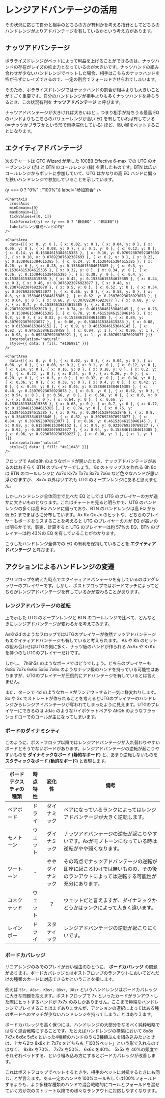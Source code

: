 
# レンジアドバンテージの活用

その状況に応じて自分と相手のどちらの方が有利かを考える指針としてどちらのハンドレンジがよりアドバンテージを有しているかという考え方があります。

## ナッツアドバンテージ

ポラライズドレンジがベットによって利益を上げることができるのは、ナッツハンドの存在がレイズの抑止力となっているのが大きいです。ナッツハンドの組み合わせが少ないハンドレンジでベットした場合、相手はこちらのナッツハンドを怖がらずにレイズできるので、一定の割合でフォールドさせられてしまいます。

そのため、ポラライズドレンジではナッツハンドの割合が相手よりも大きいことがすごく重要です。自分のハンドレンジが相手よりも多くナッツハンドを持ちうるとき、この状況有利を **ナッツアドバンテージ** と呼びます。

ナッツアドバンテージが大きければ大きいほど... つまり相手が持ちうる最高 EQ のハンドよりもこちらのバリューレンジが高い EQ を有していれば有している (＝ナッツかブラフかという形で両極端化している) ほど、高い額をベットすることになります。

## エクイティアドバンテージ

次のチャートは GTO Wizard が示した 100BB Effective 6-max での UTG のオープンレンジ (赤) と BTN のコールレンジ (緑) を表したものです。BTN は広いコールレンジからポットに参加していて、UTG はかなりの高 EQ ハンドに偏った狭いハンドレンジで参加していることを示しています。

<ChartContainer>
  <Chart>
    <ChartAxis
      dependentAxis
      minDomain={0}
      maxDomain={1}
      tickValues={[0, 1]}
      tickFormat={(y) => (y === 0 ? "0%" : "100%")}
      label="参加割合"
    />

    <ChartAxis
      crossAxis
      minDomain={0}
      maxDomain={1}
      tickValues={[0, 1]}
      tickFormat={(y) => (y === 0 ? "最低EQ" : "最高EQ")}
      label="レンジ構成ハンドのEQ"
    />

    <ChartArea
      data={[{ x: 0, y: 0 }, { x: 0.02, y: 0 }, { x: 0.04, y: 0 }, { x: 0.06, y: 0 }, { x: 0.08, y: 0 }, { x: 0.1, y: 0 }, { x: 0.12, y: 0 }, { x: 0.14, y: 0.15384615384615385 }, { x: 0.16, y: 0.07692307692307693 }, { x: 0.18, y: 0.07692307692307693 }, { x: 0.2, y: 0 }, { x: 0.22, y: 0.15384615384615385 }, { x: 0.24, y: 0.15384615384615385 }, { x: 0.26, y: 0 }, { x: 0.28, y: 0.15384615384615385 }, { x: 0.3, y: 0.15384615384615385 }, { x: 0.32, y: 0 }, { x: 0.34, y: 0 }, { x: 0.36, y: 0.15384615384615385 }, { x: 0.38, y: 0 }, { x: 0.4, y: 0.15384615384615385 }, { x: 0.42, y: 0.15384615384615385 }, { x: 0.44, y: 0 }, { x: 0.46, y: 0.3076923076923077 }, { x: 0.48, y: 0.23076923076923078 }, { x: 0.5, y: 0 }, { x: 0.52, y: 0 }, { x: 0.54, y: 0.3076923076923077 }, { x: 0.56, y: 0 }, { x: 0.58, y: 0 }, { x: 0.6, y: 0.15384615384615385 }, { x: 0.62, y: 0.23076923076923078 }, { x: 0.64, y: 0 }, { x: 0.66, y: 0.3076923076923077 }, { x: 0.68, y: 0 }, { x: 0.7, y: 0.15384615384615385 }, { x: 0.72, y: 0.23076923076923078 }, { x: 0.74, y: 0.46153846153846145 }, { x: 0.76, y: 0.15384615384615385 }, { x: 0.78, y: 0.46153846153846145 }, { x: 0.8, y: 0 }, { x: 0.82, y: 0.15384615384615385 }, { x: 0.84, y: 0.3076923076923077 }, { x: 0.86, y: 0.5384615384615383 }, { x: 0.88, y: 0.6153846153846152 }, { x: 0.9, y: 0.46153846153846145 }, { x: 0.92, y: 0.8461538461538458 }, { x: 0.94, y: 1 }, { x: 0.96, y: 1 }, { x: 0.98, y: 0.6923076923076921 }, { x: 1, y: 0.3076923076923077 }]}
      interpolation="natural"
      style={{ data: { fill: "#10b981" }}}
    />

    <ChartArea
      data={[{ x: 0, y: 0 }, { x: 0.02, y: 0 }, { x: 0.04, y: 0 }, { x: 0.06, y: 0 }, { x: 0.08, y: 0 }, { x: 0.1, y: 0 }, { x: 0.12, y: 0 }, { x: 0.14, y: 0 }, { x: 0.16, y: 0 }, { x: 0.18, y: 0 }, { x: 0.2, y: 0 }, { x: 0.22, y: 0 }, { x: 0.24, y: 0 }, { x: 0.26, y: 0 }, { x: 0.28, y: 0 }, { x: 0.3, y: 0 }, { x: 0.32, y: 0 }, { x: 0.34, y: 0 }, { x: 0.36, y: 0 }, { x: 0.38, y: 0 }, { x: 0.4, y: 0 }, { x: 0.42, y: 0 }, { x: 0.44, y: 0 }, { x: 0.46, y: 0.15384615384615385 }, { x: 0.48, y: 0.23076923076923078 }, { x: 0.5, y: 0 }, { x: 0.52, y: 0 }, { x: 0.54, y: 0 }, { x: 0.56, y: 0 }, { x: 0.58, y: 0 }, { x: 0.6, y: 0 }, { x: 0.62, y: 0 }, { x: 0.64, y: 0 }, { x: 0.66, y: 0.15384615384615385 }, { x: 0.68, y: 0 }, { x: 0.7, y: 0 }, { x: 0.72, y: 0.15384615384615385 }, { x: 0.74, y: 0 }, { x: 0.76, y: 0.15384615384615385 }, { x: 0.78, y: 0.3846153846153846 }, { x: 0.8, y: 0.3846153846153846 }, { x: 0.82, y: 0.3076923076923077 }, { x: 0.84, y: 0.3076923076923077 }, { x: 0.86, y: 0.46153846153846145 }, { x: 0.88, y: 0.6153846153846152 }, { x: 0.9, y: 0.9230769230769227 }, { x: 0.92, y: 0.3076923076923077 }, { x: 0.94, y: 0.15384615384615385 }, { x: 0.96, y: 0.9230769230769227 }, { x: 0.98, y: 1 }, { x: 1, y: 1 }]}
      interpolation="natural"
      style={{ data: { fill: "#e11d48" }}}
    />
  </Chart>
</ChartContainer>

フロップで <CardList>As8d8h</CardList> のようなボードが開いたとき、ナッツアドバンテージがあるのはおそらく BTN のプレイヤーでしょう。 <Card>8x</Card> のトリップスを作れる <Card>8h</Card> <Card>8c</Card> は BTN のコールレンジに <CardList>Ax7x</CardList> <CardList>Kx7x</CardList> <CardList>Tx7x</CardList> <CardList>8x7x</CardList> <CardList>7x6x</CardList> など色々なハンドが思い浮かびますが、 <CardList>8x7x</CardList> 以外はいずれも UTG のオープンレンジにあると思えません。

しかしハンドレンジ全体同士で比べた EQ としては UTG のプレイヤーの方が遥かに大きいものとなります。これはチャートを見ると明らかで、UTG のハンドレンジの多くは高 EQ ハンドに偏っており、BTN のハンドレンジは高 EQ から低 EQ までまばらに分布しています。<Card>Ax</Card> <Card>Kx</Card> <Card>Qx</Card> <Card>Jx</Card> のヒットや、どちらのプレイヤーもボードをミスすることを考えると UTG のプレイヤーの方が EQ が高いのは明らかです。事実、計算すると UTG のプレイヤーは約 57%の EQ、BTN のプレイヤーは約 43%の EQ を有していることがわかります。

こうしたハンドレンジ全体での EQ の有利を保持していることを **エクイティアドバンテージ** と呼びます。

## アクションによるハンドレンジの変遷

プリフロップを終えた時点でエクイティアドバンテージを有しているのはアグレッサーのプレイヤーです。しかし、ポストフロップではボードマッチによってどちらがレンジアドバンテージを有しているかが変わることがあります。

### レンジアドバンテージの逆転

上で示した UTG のオープンレンジと BTN のコールレンジで比べて、どんなときにレンジアドバンテージが変わるかを考えてみます。

<CardList>AsKh2d</CardList> のようなフロップではUTGのプレイヤーが依然ナッツアドバンテージもエクイティアドバンテージも有していると考えられます。 <Card>As</Card> や <Card>Kh</Card> のヒットの組み合わせはUTGの側に多く、ナッツ級のハンドが作られる <CardList>AxAx</CardList> や <CardList>KxKx</CardList> を持つのもUTGのプレイヤーだけです。

しかし、 <CardList>7h6h5s</CardList> のようなボードではどうでしょう。どちらのプレイヤーも <CardList>9x8x</CardList> <CardList>7x7x</CardList> <CardList>6x6x</CardList> <CardList>5x5x</CardList> <CardList>7x6x</CardList> のようなナッツ級のハンドを持っている可能性はありますが、UTGのプレイヤーが圧倒的にアドバンテージを有しているとは言えません。

また、ターンで <Card>4d</Card> のようなカードがランアウトすると一気に様変わりします。 <Card>8x</Card> や <Card>3x</Card> でストレートが作られることを考えるとUTGのプレイヤーのハンドレンジからレンジアドバンテージが奪われてしまったように見えます。UTGのプレイヤーにできるのは <CardList>JdJc</CardList> のようなハイポケットペアや <CardList>AhQh</CardList> のようなフラッシュドローでのコールが主になってしまいます。

### ボードのダイナミシティ

このように、ポストフロップ以降ではレンジアドバンテージが入れ替わりやすいボードとそうでないボードがあります。レンジアドバンテージの逆転が起こりやすいものを **ダイナミックなボード (静的なボード)** と、あまり逆転しないものを **スタティックなボード (動的なボード)** と表現します。

| ボードテクスチャの種類 | 時点特性 | 変化性 | 備考 |
| --- |:---:|:---:| --- |
| ペアボード | ドライ | ダイナミック | ペアになっているランクによってはレンジアドバンテージが大きく逆転します。 |
| モノトーン | ウェット | ダイナミック | ナッツアドバンテージの逆転が起こりやすいです。<Card>Ax</Card>がモノトーンになっている時は逆転がやや弱くなります。 |
| ツートーン | - | ややダイナミック | その時点でナッツアドバンテージの逆転が即座に起こるわけでは無いものの、その後のランアウトによっては逆転する可能性が充分にあります。 |
| コネクテッド | ウェット | ？ | ウェットだと言えますが、ダイナミックかどうかはランクによって大きく違います。 |
| レインボー | ドライ | スタティック | レンジアドバンテージの逆転が起こりにくいです。 |

### ボードカバレッジ

リニアレンジのみでのプレイが弱い理由のひとつに、 **ボードカバレッジ** の問題があります。ボードカバレッジとはポストフロップのランアウトにおいてどれだけの種類のカードに対応できるかということを指します。

例えば `55+, A8s+, K8s+, Q8s+, J8s+` というハンドレンジはボードカバレッジに大きな問題を抱えます。ポストフロップで <Card>7x</Card> といったカードがランアウトした際にヒットするハンドが <CardList>7x7x</CardList> のみしかありません。ここまで極端なハンドレンジでプレイすることはまずありませんが、アクションの選択によってはある種のボードへのマッチが少ないハンドレンジを持ってしまうことはありえます。

ボードカバレッジを高く保つには、ハンドレンジの大部分をなるべく純粋戦略ではなく混合戦略にすることです。たとえばハンドレンジの構築において <CardList>8x8x</CardList> <CardList>7x7x</CardList> <CardList>6x6x</CardList> <CardList>5x5x</CardList> といった4種類のハンドのうち2種類ぶんを組み込みたいときは、上から2つ <CardList>8x8x</CardList> と <CardList>7x7x</CardList> をどちらも「100%ベット」という形で入れるのではなく、 <CardList>8x8x</CardList> を70%、 <CardList>7x7x</CardList> を50%、 <CardList>6x6x</CardList> を40%、 <CardList>5x5x</CardList> を
40%の頻度でそれぞれベットする、という組み込み方にするとボードカバレッジが改善します。

これはポストフロップでベットするときや、相手のベットに対抗するときにも同じことが言えます。ある一定のハンドを100%コールもしくは100%フォールドするよりも、より多様な種類のハンドで混合戦略的にコールとフォールドを混ぜていく方が次のストリート以降での様々なランアウトに対応しやすくなります。
